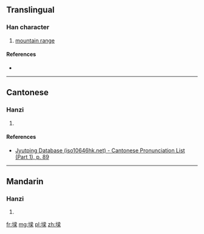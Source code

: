 ==Translingual==

===Han character===
{{Han char|rn=32|rad=土|as=11|sn=14|four=|canj=土水金木 (GECD)|ids=⿰[[土]][[梁]]}}

# [[mountain range]]

====References====
* {{Han ref|kx=0238.191|hdz=10483.020|uh=589A|ud=22682}}

----

==Cantonese==

===Hanzi===
{{yue-hanzi|jyut=[[loeng4]]|y=loeng4}}

# {{defn|lang=yue|sort=土11}}

====References====
*[http://www.iso10646hk.net/jp/document/download.jsp Jyutping Database (iso10646hk.net) - Cantonese Pronunciation List (Part 1), p. 89]

----

==Mandarin==

===Hanzi===
{{cmn-hanzi|pin=[[liáng]] ([[liang2]])|wg=liang<sup>2</sup>}}

# {{defn|lang=cmn|sort=土11}}

[[fr:墚]]
[[mg:墚]]
[[pl:墚]]
[[zh:墚]]